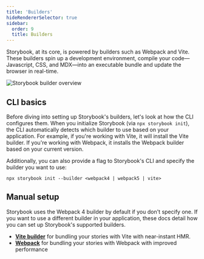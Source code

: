 ```yaml
---
title: 'Builders'
hideRendererSelector: true
sidebar:
  order: 9
  title: Builders
---
```


Storybook, at its core, is powered by builders such as Webpack and Vite. These builders spin up a development environment,  compile your code—Javascript, CSS, and MDX—into an executable bundle and update the browser in real-time.

![Storybook builder overview](../_assets/builders/storybook-builder-workflow.png)

## CLI basics

Before diving into setting up Storybook's builders, let's look at how the CLI configures them. When you initialize Storybook (via `npx storybook init`), the CLI automatically detects which builder to use based on your application. For example, if you're working with Vite, it will install the Vite builder. If you're working with Webpack, it installs the Webpack builder based on your current version.

Additionally, you can also provide a flag to Storybook's CLI and specify the builder you want to use:

```shell
npx storybook init --builder <webpack4 | webpack5 | vite>
```

## Manual setup

Storybook uses the Webpack 4 builder by default if you don't specify one. If you want to use a different builder in your application, these docs detail how you can set up Storybook's supported builders.

* [**Vite builder**](./vite.mdx) for bundling your stories with Vite with near-instant HMR.
* [**Webpack**](./webpack.mdx) for bundling your stories with Webpack with improved performance
